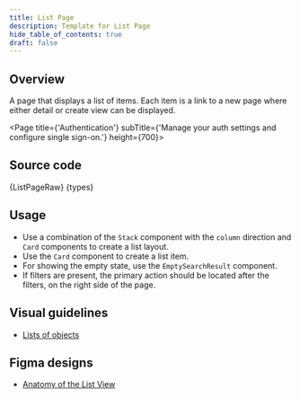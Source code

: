 ```yaml
---
title: List Page
description: Template for List Page
hide_table_of_contents: true
draft: false
---
```




## Overview

A page that displays a list of items. Each item is a link to a new page where either detail or create view can be displayed.

<Page title={'Authentication'} subTitle={'Manage your auth settings and configure single sign-on.'} height={700}>
  <DataProvider>
    <ListPage />
  </DataProvider>
</Page>

## Source code

<CodeCollapse label="ListPage.tsx" isOpen>
  {ListPageRaw}
</CodeCollapse>
<CodeCollapse label="types.ts">{types}</CodeCollapse>

## Usage

- Use a combination of the `Stack` component with the `column` direction and `Card` components to create a list layout.
- Use the `Card` component to create a list item.
- For showing the empty state, use the `EmptySearchResult` component.
- If filters are present, the primary action should be located after the filters, on the right side of the page.

## Visual guidelines

- [Lists of objects](/templates/lists-of-objects)

## Figma designs

- [Anatomy of the List View](https://www.figma.com/file/Jk9PWNElaPZh2oSBWOxoWm/Joseph-Breitreiter-%7C-List-View---In-Progress?type=design&node-id=454-6362&mode=design&t=INSTd153rtu6sbBU-0)

